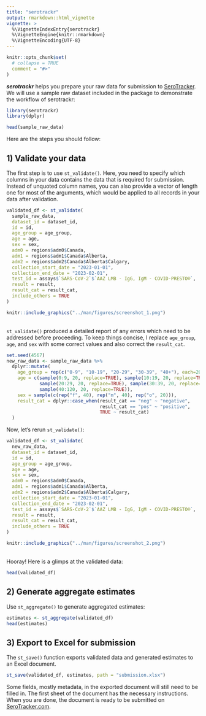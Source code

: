 ```yaml
---
title: "serotrackr"
output: rmarkdown::html_vignette
vignette: >
  %\VignetteIndexEntry{serotrackr}
  %\VignetteEngine{knitr::rmarkdown}
  %\VignetteEncoding{UTF-8}
---
```


```r
knitr::opts_chunk$set(
  # collapse = TRUE
  comment = "#>"
)
```


***serotrackr*** helps you prepare your raw data for submission to [SeroTracker](https://serotracker.com){target="_blank"}. We will use a sample raw dataset included in the package to demonstrate the workflow of serotrackr:

```r
library(serotrackr)
library(dplyr)

head(sample_raw_data)
```

Here are the steps you should follow:

## 1) Validate your data

The first step is to use `st_validate()`. Here, you need to specify which columns in your data contains the data that is required for submission. Instead of unquoted column names, you can also provide a vector of length one for most of the arguments, which would be applied to all records in your data after validation.


```r
validated_df <- st_validate(
  sample_raw_data,
  dataset_id = dataset_id,
  id = id,
  age_group = age_group,
  age = age,
  sex = sex,
  adm0 = regions$adm0$Canada,
  adm1 = regions$adm1$Canada$Alberta,
  adm2 = regions$adm2$Canada$Alberta$Calgary,
  collection_start_date = "2023-01-01",
  collection_end_date = "2023-02-01",
  test_id = assays$`SARS-CoV-2`$`AAZ LMB - IgG, IgM - COVID-PRESTO®`,
  result = result,
  result_cat = result_cat,
  include_others = TRUE
)
```

```r
knitr::include_graphics("../man/figures/screenshot_1.png")
```

  
<br>
`st_validate()` produced a detailed report of any errors which need to be addressed before proceeding. To keep things concise, I replace `age_group`, `age`, and `sex` with some correct values and also correct the `result_cat`.

```r
set.seed(4567)
new_raw_data <- sample_raw_data %>%
  dplyr::mutate(
    age_group = rep(c("0-9", "10-19", "20-29", "30-39", "40+"), each=20),
    age = c(sample(0:9, 20, replace=TRUE), sample(10:19, 20, replace=TRUE),
            sample(20:29, 20, replace=TRUE), sample(30:39, 20, replace=TRUE),
            sample(40:120, 20, replace=TRUE)),
    sex = sample(c(rep("f", 40), rep("m", 40), rep("o", 20))),
    result_cat = dplyr::case_when(result_cat == "neg" ~ "negative",
                                  result_cat == "pos" ~ "positive",
                                  TRUE ~ result_cat)
  )
```

Now, let's rerun `st_validate()`:

```r
validated_df <- st_validate(
  new_raw_data,
  dataset_id = dataset_id,
  id = id,
  age_group = age_group,
  age = age,
  sex = sex,
  adm0 = regions$adm0$Canada,
  adm1 = regions$adm1$Canada$Alberta,
  adm2 = regions$adm2$Canada$Alberta$Calgary,
  collection_start_date = "2023-01-01",
  collection_end_date = "2023-02-01",
  test_id = assays$`SARS-CoV-2`$`AAZ LMB - IgG, IgM - COVID-PRESTO®`,
  result = result,
  result_cat = result_cat,
  include_others = TRUE
)
```

```r
knitr::include_graphics("../man/figures/screenshot_2.png")
```
  
<br>
Hooray! Here is a glimps at the validated data:

```r
head(validated_df)
```


## 2) Generate aggregate estimates

Use `st_aggregate()` to generate aggregated estimates:

```r
estimates <- st_aggregate(validated_df)
head(estimates)
```


## 3) Export to Excel for submission
The `st_save()` function exports validated data and generated estimates to an Excel document.

```r
st_save(validated_df, estimates, path = "submission.xlsx")
```

Some fields, mostly metadata, in the exported document will still need to be filled in. The first sheet of the document has the necessary instructions. When you are done, the document is ready to be submitted on [SeroTracker.com](https://serotracker.com){target="_blank"}.
